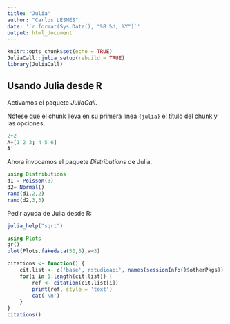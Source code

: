 ```yaml
---
title: "Julia"
author: "Carlos LESMES"
date: '`r format(Sys.Date(), "%B %d, %Y")`' 
output: html_document
---
```


```r
knitr::opts_chunk$set(echo = TRUE)
JuliaCall::julia_setup(rebuild = TRUE)
library(JuliaCall)
```

## Usando Julia desde R


Activamos el paquete *JuliaCall*. 


Nótese que el chunk lleva en su primera línea `{julia}` el título del chunk y las opciones.

```julia
2+2
A=[1 2 3; 4 5 6]
A'
```

Ahora invocamos el paquete *Distributions* de Julia.

```julia
using Distributions
d1 = Poisson(3)
d2= Normal()
rand(d1,2,2)
rand(d2,3,3)
```

Pedir ayuda de Julia desde R:

```r
julia_help("sqrt")
```

```julia
using Plots 
gr()
plot(Plots.fakedata(50,5),w=3)
```



```r
citations <- function() {
    cit.list <- c('base','rstudioapi', names(sessionInfo()$otherPkgs))
    for(i in 1:length(cit.list)) {
        ref <- citation(cit.list[i])
        print(ref, style = 'text')
        cat('\n')
    }
}
citations()
```

